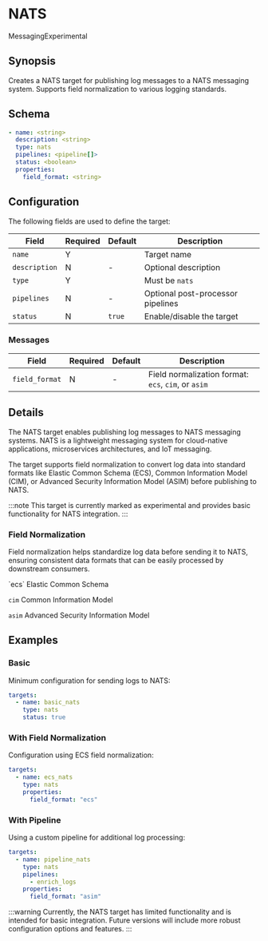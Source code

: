 # NATS

<span className="theme-doc-version-badge badge badge--secondary">Messaging</span><span className="theme-doc-version-badge badge badge--secondary">Experimental</span>

## Synopsis

Creates a NATS target for publishing log messages to a NATS messaging system. Supports field normalization to various logging standards.

## Schema

```yaml {1,3}
- name: <string>
  description: <string>
  type: nats
  pipelines: <pipeline[]>
  status: <boolean>
  properties:
    field_format: <string>
```

## Configuration

The following fields are used to define the target:

|Field|Required|Default|Description|
|---|---|---|---|
|`name`|Y||Target name|
|`description`|N|-|Optional description|
|`type`|Y||Must be `nats`|
|`pipelines`|N|-|Optional post-processor pipelines|
|`status`|N|`true`|Enable/disable the target|

### Messages

|Field|Required|Default|Description|
|---|---|---|---|
|`field_format`|N|-|Field normalization format: `ecs`, `cim`, or `asim`|

## Details

The NATS target enables publishing log messages to NATS messaging systems. NATS is a lightweight messaging system for cloud-native applications, microservices architectures, and IoT messaging.

The target supports field normalization to convert log data into standard formats like Elastic Common Schema (ECS), Common Information Model (CIM), or Advanced Security Information Model (ASIM) before publishing to NATS.

:::note
This target is currently marked as experimental and provides basic functionality for NATS integration.
:::

### Field Normalization

Field normalization helps standardize log data before sending it to NATS, ensuring consistent data formats that can be easily processed by downstream consumers.

<TermTable>
  <TermCol>`ecs`</TermCol>
  <DefCol>Elastic Common Schema</DefCol>

  <TermCol>`cim`</TermCol>
  <DefCol>Common Information Model</DefCol>

  <TermCol>`asim`</TermCol>
  <DefCol>Advanced Security Information Model</DefCol>
</TermTable>

## Examples

### Basic

Minimum configuration for sending logs to NATS:

```yaml
targets:
  - name: basic_nats
    type: nats
    status: true
```

### With Field Normalization

Configuration using ECS field normalization:

```yaml
targets:
  - name: ecs_nats
    type: nats
    properties:
      field_format: "ecs"
```

### With Pipeline

Using a custom pipeline for additional log processing:

```yaml
targets:
  - name: pipeline_nats
    type: nats
    pipelines:
      - enrich_logs
    properties:
      field_format: "asim"
```

:::warning
Currently, the NATS target has limited functionality and is intended for basic integration. Future versions will include more robust configuration options and features.
:::
